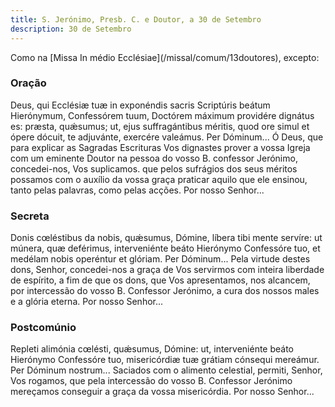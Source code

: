 ```yaml
---
title: S. Jerónimo, Presb. C. e Doutor, a 30 de Setembro
description: 30 de Setembro
---
```


<aside>
  Como na [Missa In médio Ecclésiae](/missal/comum/13doutores), excepto:
</aside>

### Oração

<div class="side-by-side not-content">
  <span>
    Deus, qui Ecclésiæ tuæ in exponéndis sacris Scriptúris beátum Hierónymum,
    Confessórem tuum, Doctórem máximum providére dignátus es: præsta, quǽsumus;
    ut, ejus suffragántibus méritis, quod ore simul et ópere dócuit, te
    adjuvánte, exercére valeámus. Per Dóminum...
  </span>
  <span>
    Ó Deus, que para explicar as Sagradas Escrituras Vos dignastes prover a
    vossa Igreja com um eminente Doutor na pessoa do vosso B. confessor
    Jerónimo, concedei-nos, Vos suplicamos. que pelos sufrágios dos seus méritos
    possamos com o auxílio da vossa graça praticar aquilo que ele ensinou, tanto
    pelas palavras, como pelas acções. Por nosso Senhor...
  </span>
</div>

### Secreta

<div class="side-by-side not-content">
  <span>
    Donis cœléstibus da nobis, quǽsumus, Dómine, líbera tibi mente servíre: ut
    múnera, quæ deférimus, interveniénte beáto Hierónymo Confessóre tuo, et
    medélam nobis operéntur et glóriam. Per Dóminum...
  </span>
  <span>
    Pela virtude destes dons, Senhor, concedei-nos a graça de Vos servirmos com
    inteira liberdade de espírito, a fim de que os dons, que Vos apresentamos,
    nos alcancem, por intercessão do vosso B. Confessor Jerónimo, a cura dos
    nossos males e a glória eterna. Por nosso Senhor...
  </span>
</div>

### Postcomúnio

<div class="side-by-side not-content">
  <span>
    Repleti alimónia cœlésti, quǽsumus, Dómine: ut, interveniénte beáto
    Hierónymo Confessóre tuo, misericórdiæ tuæ grátiam cónsequi mereámur. Per
    Dóminum nostrum...
  </span>
  <span>
    Saciados com o alimento celestial, permiti, Senhor, Vos rogamos, que pela
    intercessão do vosso B. Confessor Jerónimo mereçamos conseguir a graça da
    vossa misericórdia. Por nosso Senhor...
  </span>
</div>
